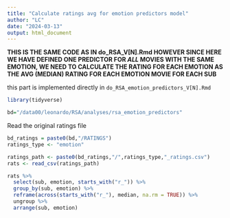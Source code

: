 ```yaml
---
title: "Calculate ratings avg for emotion predictors model"
author: "LC"
date: "2024-03-13"
output: html_document
---
```


**THIS IS THE SAME CODE AS IN do_RSA_V[N].Rmd HOWEVER SINCE HERE WE HAVE DEFINED
ONE PREDICTOR FOR *ALL* MOVIES WITH THE SAME EMOTION, WE NEED TO CALCULATE
THE RATING FOR EACH EMOTION AS THE AVG (MEDIAN) RATING FOR EACH EMOTION MOVIE
FOR EACH SUB**

this part is implemented directly in `do_RSA_emotion_predictors_V[N].Rmd`

```r
library(tidyverse)

bd="/data00/leonardo/RSA/analyses/rsa_emotion_predictors"
```

Read the original ratings file
```r
bd_ratings = paste0(bd,"/RATINGS")
ratings_type <- "emotion"

ratings_path <- paste0(bd_ratings,"/",ratings_type,"_ratings.csv")
rats <- read_csv(ratings_path)
```


```r
rats %>% 
  select(sub, emotion, starts_with("r_")) %>%
  group_by(sub, emotion) %>% 
  reframe(across(starts_with("r_"), median, na.rm = TRUE)) %>% 
  ungroup %>% 
  arrange(sub, emotion)
```















